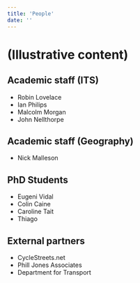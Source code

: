 ```yaml
---
title: 'People'
date: ''
---
```


# (Illustrative content)

## Academic staff (ITS)

- Robin Lovelace
- Ian Philips
- Malcolm Morgan
- John Nellthorpe

## Academic staff (Geography)

- Nick Malleson

## PhD Students

- Eugeni Vidal
- Colin Caine
- Caroline Tait
- Thiago

## External partners

- CycleStreets.net
- Phill Jones Associates
- Department for Transport
